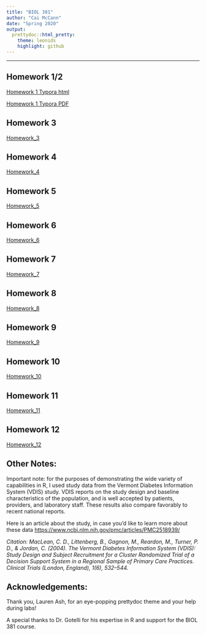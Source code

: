 ---
title: "BIOL 381"
author: "Cai McCann"
date: "Spring 2020"
output: 
  prettydoc::html_pretty:
    theme: leonids
    highlight: github
---

--------------------------------------------------------------------------------

## Homework 1/2

[Homework 1 Typora html](Typora_Homework_1.html) 

[Homework 1 Typora PDF](Typora_Homework_1.pdf)

## Homework 3
[Homework_3](Homework_3.html)

## Homework 4
[Homework_4](Homework_4.html)

## Homework 5
[Homework_5](Homework_5.html)

## Homework 6
[Homework_6](Homework_6.html)

## Homework 7
[Homework_7](Homework_7.html)

## Homework 8
[Homework_8](Homework_8.html)

## Homework 9
[Homework_9](Homework_9.html)

## Homework 10
[Homework_10](Homework_10.html)

## Homework 11
[Homework_11](Homework_11.html)

## Homework 12
[Homework_12](Homework_12.html)


## Other Notes: 
 
Important note: for the purposes of demonstrating the wide variety of capabilities in R, I used study data from the Vermont Diabetes Information System
(VDIS) study. VDIS reports on the study design and baseline characteristics of the population, and is well accepted by patients, providers, and laboratory staff. These results also compare favorably to recent national reports.

Here is an article about the study, in case you’d like to learn more about these data <https://www.ncbi.nlm.nih.gov/pmc/articles/PMC2518939/>

*Citation: MacLean, C. D., Littenberg, B., Gagnon, M., Reardon, M., Turner, P. D., & Jordan, C. (2004). The Vermont Diabetes Information System (VDIS): Study Design and Subject Recruitment for a Cluster Randomized Trial of a Decision Support System in a Regional Sample of Primary Care Practices. Clinical Trials (London, England), 1(6), 532–544.*

## Acknowledgements: 

Thank you, Lauren Ash, for an eye-popping prettydoc theme and your help during labs!

A special thanks to Dr. Gotelli for his expertise in R and support for the BIOL 381 course. 
 

